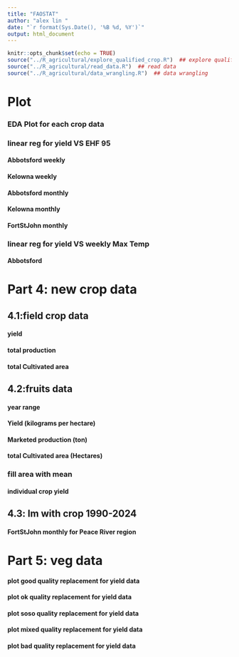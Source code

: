 ```yaml
---
title: "FAOSTAT"
author: "alex lin "
date: "`r format(Sys.Date(), '%B %d, %Y')`"
output: html_document
---
```

<script>
function toggleCollapsible(section) {
  var content = section.nextElementSibling;
  if (content.style.display === "none") {
    content.style.display = "block";
  } else {
    content.style.display = "none";
  }
}
</script>


```r
knitr::opts_chunk$set(echo = TRUE)
source("../R_agricultural/explore_qualified_crop.R")  ## explore qualified crop
source("../R_agricultural/read_data.R")  ## read data
source("../R_agricultural/data_wrangling.R")  ## data wrangling

```
<h1 onclick="toggleCollapsible(this);">
<!--TEXT SHOWS: -->
<b>Plot</b>
</h1>
<div style="display:none;">  

</div>
<h3 onclick="toggleCollapsible(this);">
<!--TEXT SHOWS: -->
<b>EDA Plot for each crop data</b>
</h3>
<div style="display:none;">  
```r

plot_fao_data(data_fao)
```



```r
# FILTER data_x to start from 1961 as it is the start of the FAO data
#LOCAL_DATE
data_x <- data_x %>%
  filter(LOCAL_DATE >= "1961-01-01")

weekly_data_x <- aggregate_data_week(data_x)
monthly_data_x <- aggregate_data_month(data_x)

```
</div>

<h3 onclick="toggleCollapsible(this);">
<!--TEXT SHOWS: -->
<b>linear reg for yield VS EHF 95</b>
</h3>
<div style="display:none;">  
</div>

<h4 onclick="toggleCollapsible(this);">
<!--TEXT SHOWS: -->
<b>Abbotsford weekly</b>
</h4>
<div style="display:none;">  
```r
# Example usage:
results <- perform_linear_regression_weekly(weekly_data_x, data_fao,"Abbotsford", "week_Mean_EHF_95")

unique_crops <- unique(data_fao$Item)
#Print results for each crop
for (crop in unique_crops) {
  print(paste("Results for crop:", crop))
  print(results[[crop]]$summary)
  if (!is.null(results[[crop]]$plot)) {
    print(results[[crop]]$plot)
  }
}

```

</div>
<h4 onclick="toggleCollapsible(this);">
<!--TEXT SHOWS: -->
<b>Kelowna weekly</b>
</h4>
<div style="display:none;">  
```r
# Example usage:
results <- perform_linear_regression_weekly(weekly_data_x, data_fao,"Kelowna", "week_Mean_EHF_95")

unique_crops <- unique(data_fao$Item)
#Print results for each crop
for (crop in unique_crops) {
  print(paste("Results for crop:", crop))
  print(results[[crop]]$summary)
  if (!is.null(results[[crop]]$plot)) {
    print(results[[crop]]$plot)
  }
}

```

</div>

<h4 onclick="toggleCollapsible(this);">
<!--TEXT SHOWS: -->
<b>Abbotsford monthly</b>
</h4>
<div style="display:none;">  
```r
# Example usage:
results <- perform_linear_regression_monthly(monthly_data_x, data_fao,"Abbotsford", "maxmon_EHF_95")

unique_crops <- unique(data_fao$Item)
#Print results for each crop
for (crop in unique_crops) {
  print(paste("Results for crop:", crop))
  print(results[[crop]]$summary)
  if (!is.null(results[[crop]]$plot)) {
    print(results[[crop]]$plot)
  }
}

```


</div>

<h4 onclick="toggleCollapsible(this);">
<!--TEXT SHOWS: -->
<b>Kelowna monthly</b>
</h4>
<div style="display:none;">  
```r
# Example usage:
results <- perform_linear_regression_monthly(monthly_data_x, data_fao,"Kelowna", "maxmon_EHF_95")

unique_crops <- unique(data_fao$Item)
#Print results for each crop
for (crop in unique_crops) {
  print(paste("Results for crop:", crop))
  print(results[[crop]]$summary)
  if (!is.null(results[[crop]]$plot)) {
    print(results[[crop]]$plot)
  }
  
  
  
}

```


</div>

<h4 onclick="toggleCollapsible(this);">
<!--TEXT SHOWS: -->
<b> FortStJohn monthly</b>
</h4>
<div style="display:none;">  
```r
# Example usage:
results <- perform_linear_regression_monthly(monthly_data_x, data_fao,"FortStJoh", "maxmon_EHF_95")

unique_crops <- unique(data_fao$Item)
#Print results for each crop
for (crop in unique_crops) {
  print(paste("Results for crop:", crop))
  print(results[[crop]]$summary)
  if (!is.null(results[[crop]]$plot)) {
    print(results[[crop]]$plot)
  }
  
  
  
}

```


</div>
<h3 onclick="toggleCollapsible(this);">
<!--TEXT SHOWS: -->
<b>linear reg for yield VS weekly Max Temp</b>
</h3>
<div style="display:none;">  
</div>

<h4 onclick="toggleCollapsible(this);">
<!--TEXT SHOWS: -->
<b>Abbotsford</b>
</h4>
<div style="display:none;">  
```r
# Example usage:
results <- perform_linear_regression_weekly(weekly_data_x, data_fao,"Abbotsford", "week_Mean_Temperature")

unique_crops <- unique(data_fao$Item)
#Print results for each crop
for (crop in unique_crops) {
  print(paste("Results for crop:", crop))
  print(results[[crop]]$summary)
  if (!is.null(results[[crop]]$plot)) {
    print(results[[crop]]$plot)
  }
}

```




```r
# Summarize the data by Crop_Type to get the year range
crop_year<- crop_yield %>%
  group_by(Crop_Type) %>%
  summarize(Start_Year = min(REF_DATE), End_Year = max(REF_DATE))
crop_year

```



</div>
<h1 onclick="toggleCollapsible(this);">
<!--TEXT SHOWS: -->
<b>Part 4: new crop data</b>
</h1>
<div style="display:none;">  


</div>
<h2 onclick="toggleCollapsible(this);">
<!--TEXT SHOWS: -->
<b>4.1:field crop data</b>
</h2>
<div style="display:none;">  
</div>
<h4 onclick="toggleCollapsible(this);">
<!--TEXT SHOWS: -->
<b>yield</b>
</h4>
<div style="display:none;">  
```r
base_colors <- c('#FF0000', '#008000', '#0000FF', '#FF00FF', '#FFD700', 
                  '#8B008B') 

# Summarize production by year and crop type
# Plot the data
ggplot(crop_yield, aes(x = REF_DATE, y = yield, color = Crop_Type)) +
  geom_line() +
  geom_point() +
  #color
  scale_color_manual(values = base_colors) +
  labs(title = "yield of Crops over Time",
       x = "Year",
       y = "Average yield (kilograms per hectare)",
       color = "Crop Type") +
  theme_minimal() +
  facet_wrap(~GEO)
```


</div>
<h4 onclick="toggleCollapsible(this);">
<!--TEXT SHOWS: -->
<b>total production</b>
</h4>
<div style="display:none;">  
```r
# Summarize production by year and crop type
# Plot the data
ggplot(total_produ, aes(x = REF_DATE, y = Production, color = Crop_Type)) +
  geom_line() +
  geom_point() +
    scale_color_manual(values = base_colors) +
  labs(title = "Total Production (metric tonnes) over Time",
       x = "Year",
       y = "Total Production",
       color = "Crop Type") +
  theme_minimal() +
  facet_wrap(~GEO)
```
</div>
<h4 onclick="toggleCollapsible(this);">
<!--TEXT SHOWS: -->
<b>total Cultivated area</b>
</h4>
<div style="display:none;">  
```r
# Summarize production by year and crop type
# Plot the data
ggplot(total_produ, aes(x = REF_DATE, y = Production, color = Crop_Type)) +
  geom_line() +
  geom_point() +
    scale_color_manual(values = base_colors) +
  labs(title = "Total Production (metric tonnes) over Time",
       x = "Year",
       y = "Total Production",
       color = "Crop Type") +
  theme_minimal() +
  facet_wrap(~GEO)
```

</div>
<h2 onclick="toggleCollapsible(this);">
<!--TEXT SHOWS: -->
<b>4.2:fruits data</b>
</h2>
<div style="display:none;">  




</div>
<h4 onclick="toggleCollapsible(this);">
<!--TEXT SHOWS: -->
<b>year range</b>
</h4>
<div style="display:none;">  
```r
fruit_year <- data_statcan_fruit %>%
  group_by(Estimates,Crop_Type) %>%
  summarize(Start_Year = min(REF_DATE), End_Year = max(REF_DATE))
#order by Start_Year
fruit_year <- fruit_year[order(fruit_year$Start_Year),]
print(fruit_year,n = Inf, width = Inf)
```

</div>
<h4 onclick="toggleCollapsible(this);">
<!--TEXT SHOWS: -->
<b>Yield (kilograms per hectare)</b>
</h4>
<div style="display:none;">  


```r

# Summarize production by year and crop type
# Plot the data
# Define the base colors
base_colors <- c('#0000FF', '#008000', '#FF0000', '#000000', '#FF00FF', 
                 '#FFA500', '#D2B48C', '#808000', 
                 '#FFFF00', 
                 '#40E0D0', '#00BFFF', '#A52A2A',
                 '#8A2BE2')
#drop na
full_fruits_yield_plot <- full_fruits %>%
  filter(!is.na(Yield_kg_per_ha)) 
ggplot(full_fruits_yield_plot, aes(x = Year, y = Yield_kg_per_ha, color = Crop_Type)) +
  geom_line() +
  geom_point() +
  labs(title = "Yield (kilograms per hectare) of Crops over Time",
       x = "Year",
       y = "Yield",
       color = "Crop Type") +
  theme_minimal()+
  scale_x_continuous(breaks = seq(min(full_fruits$Year), max(full_fruits$Year), by = 1))+
   scale_color_manual(values = base_colors)



# Plot the data
# ggplot(data_statcan_fruit_zoomed, aes(x = REF_DATE, y = Production, color = Crop_Type)) +
#   geom_line() +
#   geom_point() +
#   labs(title = "Production of Crops over Time",
#        x = "Year",
#        y = "Production",
#        color = "Crop Type") +
#   theme_minimal() 
```
</div>
<h4 onclick="toggleCollapsible(this);">
<!--TEXT SHOWS: -->
<b>Marketed production (ton)</b>
</h4>
<div style="display:none;">  
```r

ggplot(full_fruits, aes(x = Year, y = Production_Tons, color = Crop_Type)) +
  geom_line() +
  geom_point() +
  labs(title = "Yield (kilograms per hectare) of Crops over Time",
       x = "Year",
       y = "Yield",
       color = "Crop Type") +
  theme_minimal()+
  scale_x_continuous(breaks = seq(min(full_fruits$Year), max(full_fruits$Year), by = 5))+
   scale_color_manual(values = base_colors)
```



</div>
<h4 onclick="toggleCollapsible(this);">
<!--TEXT SHOWS: -->
<b>total Cultivated area (Hectares)</b>
</h4>
<div style="display:none;">  


```r

ggplot(full_fruits_yield_plot, aes(x = Year, y = Area_Hectares, color = Crop_Type)) +
  geom_line() +
  geom_point() +
  labs(title = "Cultivated area (Hectares) of Crops over Time",
       x = "Year",
       y = "Area",
       color = "Crop Type") +
  theme_minimal()+
  scale_x_continuous(breaks = seq(min(full_fruits$Year), max(full_fruits$Year), by = 1))+
   scale_color_manual(values = base_colors)

full_fruits_zoom_area <- full_fruits %>%
   filter(Area_Hectares <= 3000)
ggplot(full_fruits_zoom_area, aes(x = Year, y = Area_Hectares, color = Crop_Type)) +
  geom_line() +
  geom_point() +
  labs(title = "Cultivated area (Hectares) of Crops over Time",
       x = "Year",
       y = "Area",
       color = "Crop Type") +
  theme_minimal()+
  scale_x_continuous(breaks = seq(min(full_fruits$Year), max(full_fruits$Year), by = 1))+
   scale_color_manual(values = base_colors)

fruits_zoom_more <- full_fruits %>%
   filter(Area_Hectares <= 1000)
ggplot(fruits_zoom_more, aes(x = Year, y = Area_Hectares, color = Crop_Type)) +
  geom_line() +
  geom_point() +
  labs(title = "Cultivated area (Hectares) of Crops over Time",
       x = "Year",
       y = "Area",
       color = "Crop Type") +
  theme_minimal()+
  scale_x_continuous(breaks = seq(min(full_fruits$Year), max(full_fruits$Year), by = 1))+
   scale_color_manual(values = base_colors)
```

## filter some fruits types
```r
extend_fruits <- full_fruits %>%
   filter(Crop_Type == "plums and prune plums" | Crop_Type == "pears" | Crop_Type == "nectarines" | Crop_Type == "sour cherries" | Crop_Type == "strawberries" | Crop_Type == "peaches" | Crop_Type == "apricots") %>%
  filter(Year >= 2002)

#plot
ggplot(extend_fruits, aes(x = Year, y = Area_Hectares, color = Crop_Type)) +
  geom_line() +
  geom_point() +
  labs(title = "Cultivated area (Hectares) of Crops over Time",
       x = "Year",
       y = "Area",
       color = "Crop Type") +
  theme_minimal()+
  scale_x_continuous(breaks = seq(2002, max(full_fruits$Year), by = 1))

```

</div>
<h3 onclick="toggleCollapsible(this);">
<!--TEXT SHOWS: -->
<b>fill area with mean </b>
</h3>
<div style="display:none;">  
#### mean as previous value
```r
# Calculate the mean area for each crop type
# Calculate mean areas by Crop_Type
mean_areas <- full_fruits %>%
  group_by(Crop_Type) %>%
  summarize(Mean_Area = mean(Area_Hectares, na.rm = TRUE))

# Fill NA values in full_fruits$Area_Hectares with the corresponding mean
full_fruits_filled <- full_fruits %>%
  left_join(mean_areas, by = "Crop_Type") %>%
  mutate(Area_Hectares = ifelse(is.na(Area_Hectares), Mean_Area, Area_Hectares)) %>%
  select(-Mean_Area) # Remove the Mean_Area column if not needed

# Now you can proceed with your plotting or any other analysis
ggplot(full_fruits_filled, aes(x = Year, y = Area_Hectares, color = Crop_Type)) +
  geom_line() +
  theme_minimal()

```

#### calculate the yield again
```r
full_fruits_filled$Yield_kg_per_ha <- full_fruits_filled$Production_Kg / full_fruits_filled$Area_Hectares


# Summarize production by year and crop type

ggplot(full_fruits_filled, aes(x = Year, y = Yield_kg_per_ha, color = Crop_Type)) +
  geom_line() +
  geom_point() +
  geom_vline(xintercept = 2001, linetype = "dashed",color = "red") +
  labs(title = "Yield (kilograms per hectare) of Crops over Time",
       x = "Year",
       y = "Yield",
       color = "Crop Type") +
  theme_minimal()+
  scale_x_continuous(breaks = seq(min(full_fruits$Year), max(full_fruits$Year), by = 5))+
  scale_color_manual(values = base_colors)



```

</div>
<h4 onclick="toggleCollapsible(this);">
<!--TEXT SHOWS: -->
<b>individual crop yield</b>
</h4>
<div style="display:none;">  
```r
for (i in unique(full_fruits_filled$Crop_Type)){
  p <- ggplot(full_fruits_filled %>% filter(Crop_Type == i), aes(x = Year, y = Yield_kg_per_ha)) +
    geom_line() +
    geom_point() +
      geom_vline(xintercept = 2001, linetype = "dashed",color = "red") +
    labs(title = paste("Yield of Crops over Time for", i),
         x = "Year",
         y = "Yield",
         color = "Crop Type") +
    theme_minimal() 
  print(p)
}

```

```r
# Summarize production by year and crop type
# Plot the data

#filter REF_DATE to 2011-2019
# data_statcan_fruit_com <- data_statcan_fruit %>%
#   filter(REF_DATE >= "2011" & REF_DATE <= "2019")
# 
# ggplot(data_statcan_fruit_com, aes(x = REF_DATE, y = Production, color  = interaction(Estimates, Crop_Type))) +
#   geom_line() +
#   geom_point() +
#   labs(title = "Production of Crops over Time",
#        x = "Year",
#        y = "Production",
#        color = "Crop Type") +
#   theme_minimal() 
# 
# #filter Production less than 15000
# data_statcan_fruit_less <- data_statcan_fruit_com %>%
#   filter(Production <= 15000)
# 
# #for loop of Crop_Type to plot
# for (i in unique(data_statcan_fruit_less$Crop_Type)){
#   p <- ggplot(data_statcan_fruit_less %>% filter(Crop_Type == i), aes(x = REF_DATE, y = Production, color  = (Estimates))) +
#     geom_line() +
#     geom_point() +
#     labs(title = paste("Production of Crops over Time for", i),
#          x = "Year",
#          y = "Production",
#          color = "Crop Type") +
#     theme_minimal() 
#   print(p)
# }
# 
# 
# 
# #filter Production less than 15000
# data_statcan_fruit_more <- data_statcan_fruit_com %>%
#   filter(Production > 10000)
# ggplot(data_statcan_fruit_more , aes(x = REF_DATE, y = Production,  color  = interaction(Estimates, Crop_Type))) +
#     geom_line() +
#     geom_point() +
#     labs(title = paste("Production of Crops over Time"),
#          x = "Year",
#          y = "Production",
#          color = "Crop Type") +
#     theme_minimal() 

```


</div>
<h2 onclick="toggleCollapsible(this);">
<!--TEXT SHOWS: -->
<b>4.3: lm with crop 1990-2024</b>
</h2>
<div style="display:none;">  

</div>

<h4 onclick="toggleCollapsible(this);">
<!--TEXT SHOWS: -->
<b> FortStJohn monthly for Peace River region</b>
</h4>
<div style="display:none;">  
```r
# Example usage:
results <- perform_lm_monthly_statcan(monthly_data_x, crop_yield,"FortStJoh", "maxmon_EHF_95","Peace River, 8 - British Columbia")
#crop_yield
unique_crops <- unique(crop_yield$Crop_Type)
#Print results for each crop
for (crop in unique_crops) {
  print(paste("Results for crop:", crop))
  print(results[[crop]]$summary)
  if (!is.null(results[[crop]]$plot)) {
    print(results[[crop]]$plot)
  }
  
  
  
}

```


</div>
<h1 onclick="toggleCollapsible(this);">
<!--TEXT SHOWS: -->
<b>Part 5: veg data</b>
</h1>
<div style="display:none;">  



```r

veg_year
veg_year_2
# Use the functions
long_data <- process_data(data_veg_1940,"green peas")

# Define custom colors
custom_colors <- c(
  "Average_yield_per_acre_pounds" = "red",
  "Average_yield_per_hectare_kilograms" = "blue",
  "yield_tp_ah_acre_pounds" = "#008000",
  "yield_tp_ah_hectare_kg" = "#FF00FF",
  "yield_mp_ap_acre_pounds" = "#FFFF00",
  "yield_mp_ap_hectare_kg" = "#A52A2A",
  "yield_mp_ah_acre_pounds" = "#696969",
  "yield_mp_ah_hectare_kg" = "#40E0D0",
  "yield_tp_ap_acre_pounds" = "#FF1493",
  "yield_tp_ap_hectare_kg" = "#1E90FF"
)
# Plot all yields
plot_yields(long_data, custom_colors)

# Plot selected yields
selected_yield_types <- c("Average_yield_per_acre_pounds", "yield_mp_ah_hectare_kg", "yield_tp_ap_acre_pounds","yield_mp_ah_acre_pounds","yield_tp_ap_hectare_kg")
plot_selected_yields(long_data, selected_yield_types, custom_colors)




```


```r

# data_veg_1940
# 
# veg_year_2
# unique(data_veg_1940$Crop_Type)
```
```r
#plot data_veg_1940 yield for diff type of veg
#each type is a plot

#check the rest crop yield is good

# data_veg_1940_yield <- data_veg_1940 %>%
#   filter(Estimates == "Average yield per acre (pounds)")
# for (i in unique(data_veg_1940_yield$Crop_Type)){
#   p <- ggplot(data_veg_1940_yield %>% filter(Crop_Type == i), aes(x = REF_DATE, y = VALUE)) +
#     geom_line() +
#     geom_point() +
#     labs(title = paste("Yield of Crops over Time for", i),
#          x = "Year",
#          y = "Yield",
#          color = "Crop Type") +
#     theme_minimal() 
#   print(p)
# }

```


</div>
<h4 onclick="toggleCollapsible(this);">
<!--TEXT SHOWS: -->
<b>plot **good** quality replacement for yield data </b>
</h4>
<div style="display:none;">  
```r

# List of crops categorized by quality
good_quality <- list("spinach", "lettuce", "sweet corn")
ok_quality <- list("asparagus", "cabbage")
soso_quality <- list("carrots", "celery", "green peas", "rutabagas and turnips")
mixed_quality <- list("green and wax beans", "parsnips")
bad_quality <- list("beets","cauliflowers", "dry onions")



#for loop
for (c in good_quality){
  complete_data <- handle_missing_yield(data_veg_1940,crop_type = c)##green peas
  filter_data <- data_veg_1940 %>%
    filter(Crop_Type == c)
  backup_yield <- prepare_backup_yield(filter_data)
  merged_yield <- merge(complete_data, backup_yield, by = c("REF_DATE"), all.x = TRUE, suffixes = c("_Production", "_Area"))
  
  p <- plot_yield_over_time(merged_yield)
  #add a vertical line
  p <- p + geom_vline(xintercept = 2021, linetype = "dashed",color = "red")
  print(p)
}




```

</div>
<h4 onclick="toggleCollapsible(this);">
<!--TEXT SHOWS: -->
<b>plot **ok** quality replacement for yield data </b>
</h4>
<div style="display:none;">  
```r
for (c in ok_quality){
  complete_data <- handle_missing_yield(data_veg_1940,crop_type = c)##green peas
  filter_data <- data_veg_1940 %>%
    filter(Crop_Type == c)
  backup_yield <- prepare_backup_yield(filter_data)
  merged_yield <- merge(complete_data, backup_yield, by = c("REF_DATE"), all.x = TRUE, suffixes = c("_Production", "_Area"))
  
  p <- plot_yield_over_time(merged_yield)
  #add a vertical line
  p <- p + geom_vline(xintercept = 2021, linetype = "dashed",color = "red")
  print(p)
}




```

</div>
<h4 onclick="toggleCollapsible(this);">
<!--TEXT SHOWS: -->
<b>plot **soso** quality replacement for yield data </b>
</h4>
<div style="display:none;">  
```r
for (c in soso_quality){
  complete_data <- handle_missing_yield(data_veg_1940,crop_type = c)##green peas
  filter_data <- data_veg_1940 %>%
    filter(Crop_Type == c)
  backup_yield <- prepare_backup_yield(filter_data)
  merged_yield <- merge(complete_data, backup_yield, by = c("REF_DATE"), all.x = TRUE, suffixes = c("_Production", "_Area"))
  
  p <- plot_yield_over_time(merged_yield)
  #add a vertical line
  p <- p + geom_vline(xintercept = 2021, linetype = "dashed",color = "red")
  print(p)
}
```


</div>
<h4 onclick="toggleCollapsible(this);">
<!--TEXT SHOWS: -->
<b>plot **mixed** quality replacement for yield data </b>
</h4>
<div style="display:none;">  
```r
for (c in mixed_quality){
  complete_data <- handle_missing_yield(data_veg_1940,crop_type = c)##green peas
  filter_data <- data_veg_1940 %>%
    filter(Crop_Type == c)
  backup_yield <- prepare_backup_yield(filter_data)
  merged_yield <- merge(complete_data, backup_yield, by = c("REF_DATE"), all.x = TRUE, suffixes = c("_Production", "_Area"))
  
  p <- plot_yield_over_time(merged_yield)
  #add a vertical line
  p <- p + geom_vline(xintercept = 2021, linetype = "dashed",color = "red")
  print(p)
}
```



</div>
<h4 onclick="toggleCollapsible(this);">
<!--TEXT SHOWS: -->
<b>plot **bad** quality replacement for yield data </b>
</h4>
<div style="display:none;">  
```r
for (c in bad_quality){
  complete_data <- handle_missing_yield(data_veg_1940,crop_type = c)##green peas
  filter_data <- data_veg_1940 %>%
    filter(Crop_Type == c)
  backup_yield <- prepare_backup_yield(filter_data)
  merged_yield <- merge(complete_data, backup_yield, by = c("REF_DATE"), all.x = TRUE, suffixes = c("_Production", "_Area"))
  
  p <- plot_yield_over_time(merged_yield)
  #add a vertical line
  p <- p + geom_vline(xintercept = 2021, linetype = "dashed",color = "red")
  print(p)
}
```